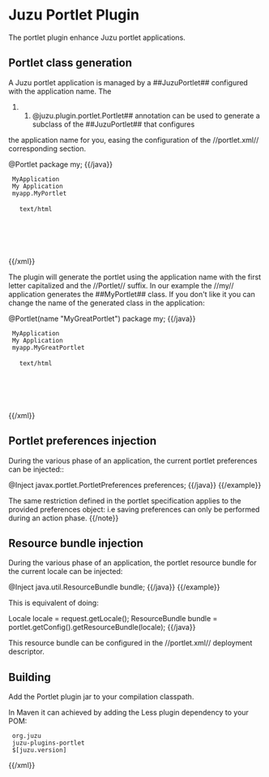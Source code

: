 = Juzu Portlet Plugin =

The portlet plugin enhance Juzu portlet applications.

== Portlet class generation ==

A Juzu portlet application is managed by a ##JuzuPortlet## configured with the application name. The
##@juzu.plugin.portlet.Portlet## annotation can be used to generate a subclass of the ##JuzuPortlet## that configures
the application name for you, easing the configuration of the //portlet.xml// corresponding section.

{{java}}
@Portlet
package my;
{{/java}}

{{xml}}
<portlet>
  <portlet-name>MyApplication</portlet-name>
  <display-name xml:lang="EN">My Application</display-name>
  <portlet-class>myapp.MyPortlet</portlet-class>
  <supports>
    <mime-type>text/html</mime-type>
  </supports>
  <portlet-info>
    <title>My Application</title>
  </portlet-info>
</portlet>
{{/xml}}

The plugin will generate the portlet using the application name with the first letter capitalized and the //Portlet// suffix.
In our example the //my// application generates the ##MyPortlet## class. If you don't like it you can change the name of the
generated class in the application:

{{java}}
@Portlet(name "MyGreatPortlet")
package my;
{{/java}}

{{xml}}
<portlet>
  <portlet-name>MyApplication</portlet-name>
  <display-name xml:lang="EN">My Application</display-name>
  <portlet-class>myapp.MyGreatPortlet</portlet-class>
  <supports>
    <mime-type>text/html</mime-type>
  </supports>
  <portlet-info>
    <title>My Application</title>
  </portlet-info>
</portlet>
{{/xml}}

== Portlet preferences injection ==

During the various phase of an application, the current portlet preferences can be injected::

{{example title="Injecting portlet preferences"}}
{{java}}
@Inject javax.portlet.PortletPreferences preferences;
{{/java}}
{{/example}}

{{note}}
The same restriction defined in the portlet specification applies to the provided preferences object: i.e saving preferences
can only be performed during an action phase.
{{/note}}

== Resource bundle injection ==

During the various phase of an application, the portlet resource bundle for the current locale can be injected:

{{example title="Injecting the portlet resource bundle"}}
{{java}}
@Inject java.util.ResourceBundle bundle;
{{/java}}
{{/example}}

This is equivalent of doing:

{{java}}
Locale locale = request.getLocale();
ResourceBundle bundle = portlet.getConfig().getResourceBundle(locale);
{{/java}}

This resource bundle can be configured in the //portlet.xml// deployment descriptor.

== Building ==

Add the Portlet plugin jar to your compilation classpath.

In Maven it can achieved by adding the Less plugin dependency to your POM:

{{xml}}
<dependency>
  <groupId>org.juzu</groupId>
  <artifactId>juzu-plugins-portlet</artifactId>
  <version>$[juzu.version]</version>
</dependency>
{{/xml}}

